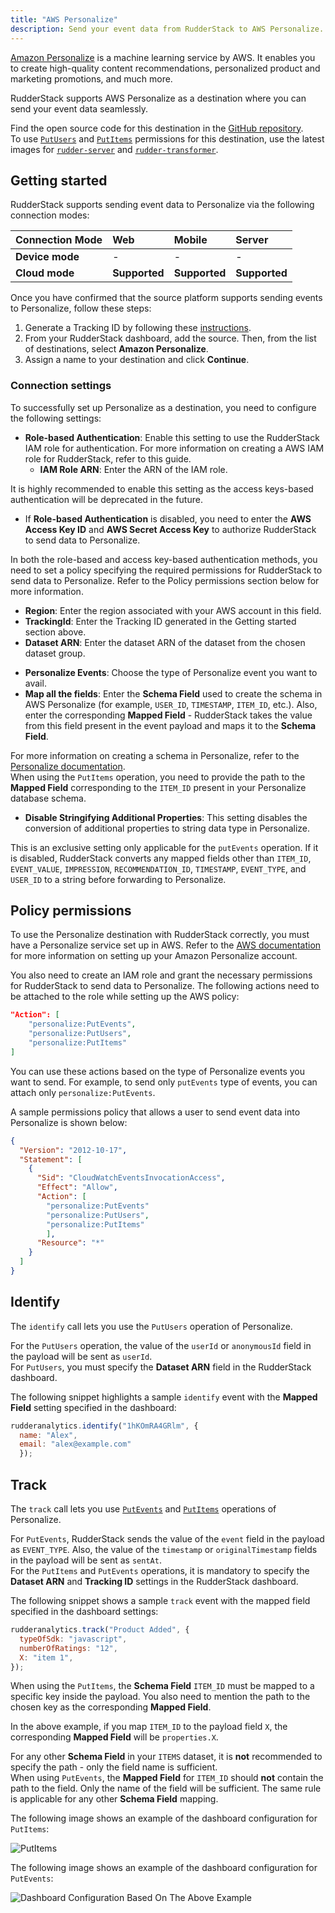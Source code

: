 ```yaml
---
title: "AWS Personalize"
description: Send your event data from RudderStack to AWS Personalize.
---
```


[Amazon Personalize](https://aws.amazon.com/personalize/) is a machine learning service by AWS. It enables you to create high-quality content recommendations, personalized product and marketing promotions, and much more.

RudderStack supports AWS Personalize as a destination where you can send your event data seamlessly.

<div class="infoBlock">
Find the open source code for this destination in the <a href="https://github.com/rudderlabs/rudder-transformer/tree/master/src/v0/destinations/personalize">GitHub repository</a>.
</div>

<div class="infoBlock">
To use <a href="https://docs.aws.amazon.com/personalize/latest/dg/API_UBS_PutUsers.html"><code class="inline-code">PutUsers</code></a> and <a href="https://docs.aws.amazon.com/personalize/latest/dg/API_UBS_PutItems.html"><code class="inline-code">PutItems</code></a> permissions for this destination, use the latest images for <a href="https://github.com/rudderlabs/rudder-server"><code class="inline-code">rudder-server</code></a> and <a href="https://github.com/rudderlabs/rudder-transformer"><code class="inline-code">rudder-transformer</code></a>.
</div>

## Getting started

RudderStack supports sending event data to Personalize via the following <Link to="/rudderstack-cloud/rudderstack-connection-modes/">connection modes</Link>:

| **Connection Mode** | **Web** | **Mobile** | **Server** |
| :--- | :--- | :--- | :--- |
| **Device mode** | - | - | - |
| **Cloud mode** | **Supported** | **Supported** | **Supported** |

Once you have confirmed that the source platform supports sending events to Personalize, follow these steps:

1. Generate a Tracking ID by following these [instructions](https://github.com/rudderlabs/rudder-transformer/blob/master/v0/destinations/personalize/scripts/README.md).
2. From your RudderStack dashboard, add the source. Then, from the list of destinations, select **Amazon Personalize**.
3. Assign a name to your destination and click **Continue**.

### Connection settings

To successfully set up Personalize as a destination, you need to configure the following settings:

- **Role-based Authentication**: Enable this setting to use the RudderStack IAM role for authentication. For more information on creating a AWS IAM role for RudderStack, refer to <Link to="/destinations/aws-iam-role-for-rudderstack/#creating-a-rudderstack-iam-role">this guide</Link>.
  - **IAM Role ARN**: Enter the ARN of the IAM role.

<div class="warningBlock">
It is highly recommended to enable this setting as the access keys-based authentication will be deprecated in the future.
</div>

- If **Role-based Authentication** is disabled, you need to enter the **AWS Access Key ID** and **AWS Secret Access Key** to authorize RudderStack to send data to Personalize. 

<div class="infoBlock">
In both the role-based and access key-based authentication methods, you need to set a policy specifying the required permissions for RudderStack to send data to Personalize. Refer to the <Link to="#policy-permissions">Policy permissions</Link> section below for more information. 
</div>

- **Region**: Enter the region associated with your AWS account in this field.
- **TrackingId**: Enter the Tracking ID generated in the <Link to="#getting-started">Getting started</Link> section above.
- **Dataset ARN**: Enter the dataset ARN of the dataset from the chosen dataset group.
* **Personalize Events**: Choose the type of Personalize event you want to avail.
* **Map all the fields**: Enter the **Schema Field** used to create the schema in AWS Personalize (for example, `USER_ID`, `TIMESTAMP`, `ITEM_ID`, etc.). Also, enter the corresponding **Mapped Field** - RudderStack takes the value from this field present in the event payload and maps it to the **Schema Field**.

<div class="infoBlock">
For more information on creating a schema in Personalize, refer to the <a href="https://docs.aws.amazon.com/personalize/latest/dg/data-prep-creating-datasets.html">Personalize documentation</a>.
</div>

<div class="warningBlock">
When using the <code class="inline-code">PutItems</code> operation, you need to provide the path to the <strong>Mapped Field</strong> corresponding to the <code class="inline-code">ITEM_ID</code> present in your Personalize database schema.
</div>

* **Disable Stringifying Additional Properties**: This setting disables the conversion of additional properties to string data type in Personalize. 

<div class="infoBlock">
This is an exclusive setting only applicable for the <code class="inline-code">putEvents</code> operation. If it is disabled, RudderStack converts any mapped fields other than <code class="inline-code">ITEM_ID</code>, <code class="inline-code">EVENT_VALUE</code>, <code class="inline-code">IMPRESSION</code>, <code class="inline-code">RECOMMENDATION_ID</code>, <code class="inline-code">TIMESTAMP</code>, <code class="inline-code">EVENT_TYPE</code>, and <code class="inline-code">USER_ID</code> to a string before forwarding to Personalize.
</div>

## Policy permissions

To use the Personalize destination with RudderStack correctly, you must have a Personalize service set up in AWS. Refer to the <a href="https://docs.aws.amazon.com/personalize/latest/dg/setup.html">AWS documentation</a> for more information on setting up your Amazon Personalize account.

You also need to create an IAM role and grant the necessary permissions for RudderStack to send data to Personalize. The following actions need to be attached to the role while setting up the AWS policy:

```json
"Action": [
    "personalize:PutEvents",
    "personalize:PutUsers",
    "personalize:PutItems"
]
```

You can use these actions based on the type of Personalize events you want to send. For example, to send only <code class="inline-code">putEvents</code> type of events, you can attach only <code class="inline-code">personalize:PutEvents</code>.

A sample permissions policy that allows a user to send event data into Personalize is shown below:

```json
{
  "Version": "2012-10-17",
  "Statement": [
    {
      "Sid": "CloudWatchEventsInvocationAccess",
      "Effect": "Allow",
      "Action": [
        "personalize:PutEvents"
        "personalize:PutUsers",
        "personalize:PutItems"
        ],
      "Resource": "*"
    }
  ]
}
```

## Identify

The <Link to="/event-spec/standard-events/identify">`identify`</Link> call lets you use the `PutUsers` operation of Personalize.

<div class="infoBlock">
For the <code class="inline-code">PutUsers</code> operation, the value of the <code class="inline-code">userId</code> or <code class="inline-code">anonymousId</code> field in the payload will be sent as <code class="inline-code">userId</code>.
</div>

<div class="warningBlock">
For <code class="inline-code">PutUsers</code>, you must specify the <strong>Dataset ARN</strong> field in the RudderStack dashboard.
</div>

The following snippet highlights a sample `identify` event with the **Mapped Field** setting specified in the dashboard:

```javascript
rudderanalytics.identify("1hKOmRA4GRlm", {
  name: "Alex",
  email: "alex@example.com"
  });
```

## Track

The <Link to="/event-spec/standard-events/track">`track`</Link> call lets you use [`PutEvents`](https://docs.aws.amazon.com/personalize/latest/dg/API_UBS_PutEvents.html) and [`PutItems`](https://docs.aws.amazon.com/personalize/latest/dg/API_UBS_PutItems.html) operations of Personalize.

<div class="infoBlock">
For <code class="inline-code">PutEvents</code>, RudderStack sends the value of the <code class="inline-code">event</code> field in the payload as <code class="inline-code">EVENT_TYPE</code>. Also, the value of the <code class="inline-code">timestamp</code> or <code class="inline-code">originalTimestamp</code> fields in the payload will be sent as <code class="inline-code">sentAt</code>.
</div>

<div class="warningBlock">
For the <code class="inline-code">PutItems</code> and <code class="inline-code">PutEvents</code> operations, it is mandatory to specify the <strong>Dataset ARN</strong> and <strong>Tracking ID</strong> settings in the RudderStack dashboard.
</div>

The following snippet shows a sample `track` event with the mapped field specified in the dashboard settings:

```javascript
rudderanalytics.track("Product Added", {
  typeOfSdk: "javascript",
  numberOfRatings: "12",
  X: "item 1",
});
```

When using the <code class="inline-code">PutItems</code>, the <strong>Schema Field</strong> <code class="inline-code">ITEM_ID</code> must be mapped to a specific key inside the payload. You also need to mention the path to the chosen key as the corresponding <strong>Mapped Field</strong>.

In the above example, if you map `ITEM_ID` to the payload field `X`, the corresponding **Mapped Field** will be `properties.X`.

<div class="infoBlock">
For any other <strong>Schema Field</strong> in your <code class="inline-code">ITEMS</code> dataset, it is <strong>not</strong> recommended to specify the path - only the field name is sufficient.
</div>

<div class="warningBlock">
When using <code class="inline-code">PutEvents</code>, the <strong>Mapped Field</strong> for <code class="inline-code">ITEM_ID</code> should <strong>not</strong> contain the path to the field. Only the name of the field will be sufficient. The same rule is applicable for any other <strong>Schema Field</strong>  mapping.
</div>

The following image shows an example of the dashboard configuration for `PutItems`:

<img src="../../assets/putItems.png" alt="PutItems" />

The following image shows an example of the dashboard configuration for `PutEvents`:

<img src="../../assets/putEvents.png" alt="Dashboard Configuration Based On The Above Example" />